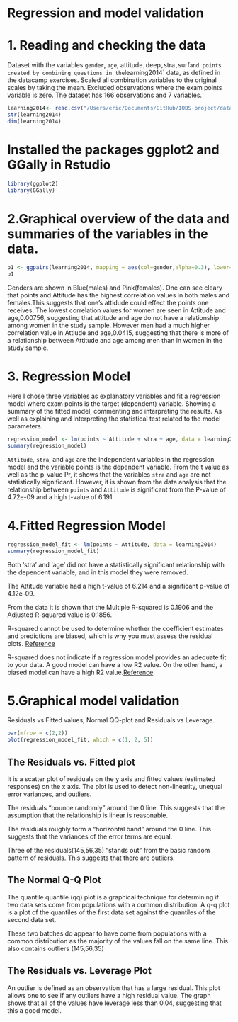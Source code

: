 # Regression and model validation


# 1. Reading and checking the data

Dataset with the variables `gender`, `age`, attitude`, `deep`, `stra`, `surf` and points created by combining questions in the `learning2014` data, as defined in the datacamp exercises. Scaled all combination variables to the original scales by taking the mean. Excluded observations where the exam points variable is zero. The dataset has 166 observations and 7 variables.
```r
learning2014<- read.csv("/Users/eric/Documents/GitHub/IODS-project/data/learning2014.csv")
str(learning2014)
dim(learning2014)
```


# Installed the packages ggplot2 and GGally in Rstudio
```r
library(ggplot2)
library(GGally)
```

# 2.Graphical overview of the data and summaries of the variables in the data.
```r
p1 <- ggpairs(learning2014, mapping = aes(col=gender,alpha=0.3), lower=list(combo = wrap("facethist", bins = 20)))
p1
```

Genders are shown in Blue(males) and Pink(females). One can see cleary that points and Attitude has the highest correlation values in both males and females.This suggests that one's attidude could effect the points one receives. The lowest correlation values for women are seen in Attitude and age,0.00756, suggesting that attitude and age do not have a relationship among women in the study sample. However men had a much higher correlation value in Attiude and age,0.0415, suggesting that there is more of a relationship between Attitude and age among men than in women in the study sample.

# 3. Regression Model

Here I chose three variables as explanatory variables and fit a regression model where exam points is the target (dependent) variable. Showing a summary of the fitted model, commenting and interpreting the results. As well as explaining and interpreting the statistical test related to the model parameters. 

```r
regression_model <- lm(points ~ Attitude + stra + age, data = learning2014)
summary(regression_model)
```

`Attitude`, `stra`, and `age` are the independent variables in the regression model and the variable points is the dependent variable. From the t value as well as the p-value Pr, it shows that the variables `stra` and `age` are not statistically significant. However, it is shown from the data analysis that the relationship between `points` and `Attitude` is significant from the P-value of 4.72e-09 and a high t-value of 6.191.


# 4.Fitted Regression Model
```r
regression_model_fit <- lm(points ~ Attitude, data = learning2014)
summary(regression_model_fit)
```
Both 'stra' and 'age' did not have a statistically significant relationship with the dependent variable, and in this model they were removed.

The Attitude variable had a high t-value of 6.214 and a significant p-value of 4.12e-09.

From the data it is shown that the Multiple R-squared is 0.1906 and the	Adjusted R-squared value is 0.1856. 

R-squared cannot be used to determine whether the coefficient estimates and predictions are biased, which is why you must assess the residual plots. [Reference](http://statisticsbyjim.com/regression/interpret-r-squared-regression/)

R-squared does not indicate if a regression model provides an adequate fit to your data. A good model can have a low R2 value. On the other hand, a biased model can have a high R2 value.[Reference](http://statisticsbyjim.com/regression/interpret-r-squared-regression/)


# 5.Graphical model validation
Residuals vs Fitted values, Normal QQ-plot and Residuals vs Leverage.
```r
par(mfrow = c(2,2))
plot(regression_model_fit, which = c(1, 2, 5))
```

## The Residuals vs. Fitted plot

It is a scatter plot of residuals on the y axis and fitted values (estimated responses) on the x axis. The plot is used to detect non-linearity, unequal error variances, and outliers.

The residuals "bounce randomly" around the 0 line. This suggests that the assumption that the relationship is linear is reasonable.

The residuals roughly form a "horizontal band" around the 0 line. This suggests that the variances of the error terms are equal.

Three of the residuals(145,56,35) "stands out" from the basic random pattern of residuals. This suggests that there are outliers.

## The Normal Q-Q Plot

The quantile quantile (qq) plot is a graphical technique for determining if two data sets come from populations with a common distribution. A q-q plot is a plot of the quantiles of the first data set against the quantiles of the second data set.

These two batches do appear to have come from populations with a common distribution as the majority of the values fall on the same line. This also contains outliers (145,56,35)

## The Residuals vs. Leverage Plot

An outlier is defined as an observation that has a large residual. This plot allows one to see if any outliers have a high residual value. The graph shows that all of the values have leverage less than 0.04, suggesting that this a good model.
